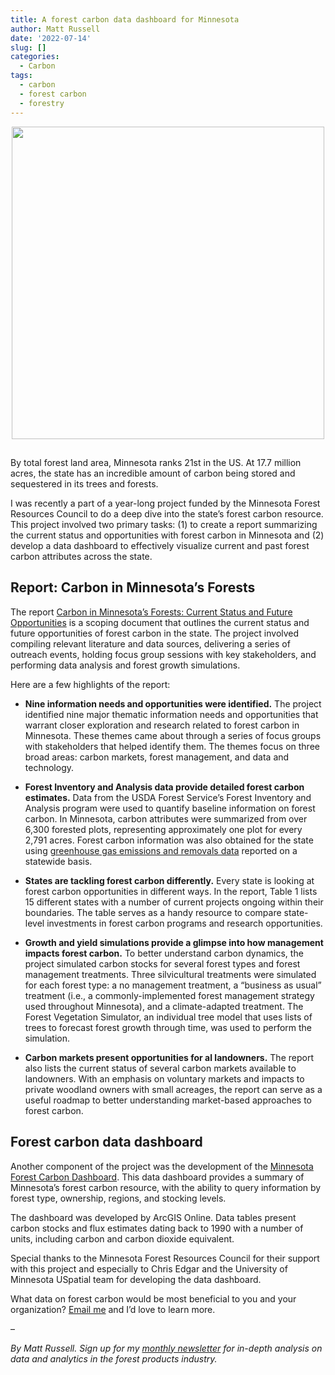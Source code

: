 ```yaml
---
title: A forest carbon data dashboard for Minnesota
author: Matt Russell
date: '2022-07-14'
slug: []
categories:
  - Carbon
tags:
  - carbon
  - forest carbon
  - forestry
---
```


<center>

![](carbon dashboard.jpg){width=500px}

</center>

##


By total forest land area, Minnesota ranks 21st in the US. At 17.7 million acres, the state has an incredible amount of carbon being stored and sequestered in its trees and forests.

I was recently a part of a year-long project funded by the Minnesota Forest Resources Council to do a deep dive into the state’s forest carbon resource. This project involved two primary tasks: (1) to create a report summarizing the current status and opportunities with forest carbon in Minnesota and (2) develop a data dashboard to effectively visualize current and past forest carbon attributes across the state.

## Report: Carbon in Minnesota’s Forests

The report [Carbon in Minnesota’s Forests: Current Status and Future Opportunities](https://mn.gov/frc/assets/Carbon_in%20Minnesota_10_June_2022_tcm1162-531123.pdf) is a scoping document that outlines the current status and future opportunities of forest carbon in the state. The project involved compiling relevant literature and data sources, delivering a series of outreach events, holding focus group sessions with key stakeholders, and performing data analysis and forest growth simulations.

Here are a few highlights of the report:

* **Nine information needs and opportunities were identified.** The project identified nine major thematic information needs and opportunities that warrant closer exploration and research related to forest carbon in Minnesota. These themes came about through a series of focus groups with stakeholders that helped identify them. The themes focus on three broad areas: carbon markets, forest management, and data and technology. 

* **Forest Inventory and Analysis data provide detailed forest carbon estimates.** Data from the USDA Forest Service’s Forest Inventory and Analysis program were used to quantify baseline information on forest carbon. In Minnesota, carbon attributes were summarized from over 6,300 forested plots, representing approximately one plot for every 2,791 acres. Forest carbon information was also obtained for the state using [greenhouse gas emissions and removals data](https://www.fs.usda.gov/rds/archive/Catalog/RDS-2021-0035) reported on a statewide basis. 

* **States are tackling forest carbon differently.** Every state is looking at forest carbon opportunities in different ways. In the report, Table 1 lists 15 different states with a number of current projects ongoing within their boundaries. The table serves as a handy resource to compare state-level investments in forest carbon programs and research opportunities. 

* **Growth and yield simulations provide a glimpse into how management impacts forest carbon.** To better understand carbon dynamics, the project simulated carbon stocks for several forest types and forest management treatments. Three silvicultural treatments were simulated for each forest type: a no management treatment, a “business as usual” treatment (i.e., a commonly-implemented forest management strategy used throughout Minnesota), and a climate-adapted treatment. The Forest Vegetation Simulator, an individual tree model that uses lists of trees to forecast forest growth through time, was used to perform the simulation. 

* **Carbon markets present opportunities for al landowners.** The report also lists the current status of several carbon markets available to landowners. With an emphasis on voluntary markets and impacts to private woodland owners with small acreages, the report can serve as a useful roadmap to better understanding market-based approaches to forest carbon.

## Forest carbon data dashboard

Another component of the project was the development of the [Minnesota Forest Carbon Dashboard](https://experience.arcgis.com/experience/28fc7281e9e84168b5ec50b7de2480c2/). This data dashboard provides a summary of Minnesota's forest carbon resource, with the ability to query information by forest type, ownership, regions, and stocking levels.

The dashboard was developed by ArcGIS Online. Data tables present carbon stocks and flux estimates dating back to 1990 with a number of units, including carbon and carbon dioxide equivalent.

Special thanks to the Minnesota Forest Resources Council for their support with this project and especially to Chris Edgar and the University of Minnesota USpatial team for developing the data dashboard.

What data on forest carbon would be most beneficial to you and your organization? [Email me](mailto:matt@arbor-analytics.com) and I’d love to learn more. 

--

*By Matt Russell. Sign up for my [monthly newsletter](https://mailchi.mp/d96897dc0f46/arbor-analytics) for in-depth analysis on data and analytics in the forest products industry.*


